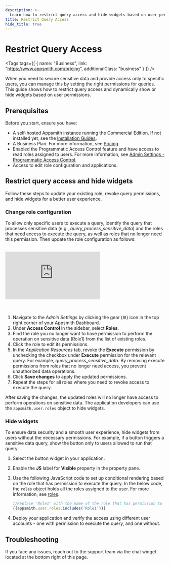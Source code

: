 ```yaml
---
description: >-
  Learn how to restrict query access and hide widgets based on user permissions in Appsmith.
title: Restrict Query Access
hide_title: true
---
```


<!-- vale off -->

<div className="tag-wrapper">
 <h1>Restrict Query Access</h1>

<Tags
tags={[
{ name: "Business", link: "https://www.appsmith.com/pricing", additionalClass: "business" }
]}
/>

</div>

<!-- vale on -->

When you need to secure sensitive data and provide access only to specific users, you can manage this by setting the right permissions for queries. This guide shows how to restrict query access and dynamically show or hide widgets based on user permissions.

## Prerequisites

Before you start, ensure you have:

- A self-hosted Appsmith instance running the Commercial Edition. If not installed yet, see the [Installation Guides](/getting-started/setup/installation-guides).
- A Business Plan. For more information, see [Pricing](https://www.appsmith.com/pricing).
- Enabled the Programmatic Access Control feature and have access to read roles assigned to users. For more information, see [Admin Settings - Programmatic Access Control](/getting-started/setup/instance-configuration).
- Access to edit role configuration and applications.

## Restrict query access and hide widgets

Follow these steps to update your existing role, revoke query permissions, and hide widgets for a better user experience.

### Change role configuration

To allow only specific users to execute a query, identify the query that processes sensitive data (e.g., *query_process_sensitive_data*) and the roles that need access to execute the query, as well as roles that no longer need this permission. Then update the role configuration as follows:

<br/>
<div style={{ position: "relative", paddingBottom: "calc(50.520833333333336% + 41px)", height: "0", width: "100%" }}>
<iframe src="https://demo.arcade.software/B0P2DERbKlllmT0BINBJ?embed" frameborder="0" loading="lazy" webkitallowfullscreen mozallowfullscreen allowfullscreen style={{ position: "absolute", top: "0", left: "0", width: "100%", height: "100%", colorScheme: "light" }} title="Appsmith | Create workflow">
</iframe>
</div>
<br/><br/>

1. Navigate to the _Admin Settings_ by clicking the gear (⚙️) icon in the top right corner of your Appsmith Dashboard.
2. Under **Access Control** in the sidebar, select **Roles**.
3. Find the role you no longer want to have permission to perform the operation on sensitive data (Role1) from the list of existing roles.
4. Click the role to edit its permissions.
5. In the _Application Resources_ tab, revoke the **Execute** permission by unchecking the checkbox under **Execute** permission for the relevant query. For example, *query_process_sensitive_data*. By removing execute permissions from roles that no longer need access, you prevent unauthorized data operations.
6. Click **Save changes** to apply the updated permissions.
7. Repeat the steps for all roles where you need to revoke access to execute the query.

After saving the changes, the updated roles will no longer have access to perform operations on sensitive data. The application developers can use the `appsmith.user.roles` object to hide widgets.

### Hide widgets

To ensure data security and a smooth user experience, hide widgets from users without the necessary permissions. For example, if a button triggers a sensitive data query, show the button only to users allowed to run that query:

1. Select the button widget in your application.
2. Enable the **JS** label for **Visible** property in the property pane.
3. Use the following JavaScript code to set up conditional rendering based on the role that has permission to execute the query. In the below code, the `roles` object holds all the roles assigned to the user. For more information, see [roles](/reference/appsmith-framework/context-object#roles-object). 

   ```javascript
   //Replace 'Role1' with the name of the role that has permission to execute the query. 
   {{appsmith.user.roles.includes('Role1')}}
   ```   

4. Deploy your application and verify the access using different user accounts - one with permission to execute the query, and one without.

## Troubleshooting

If you face any issues, reach out to the support team via the chat widget located at the bottom right of this page.

